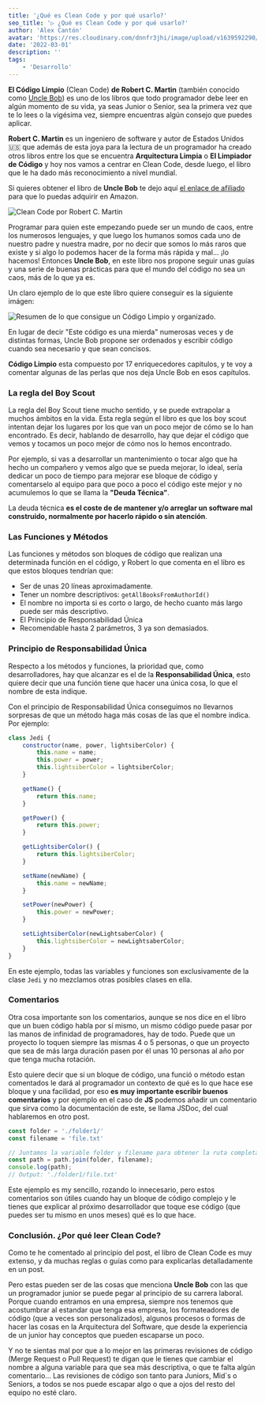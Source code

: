 ```yaml
---
title: '¿Qué es Clean Code y por qué usarlo?'
seo_title: '▷ ¿Qué es Clean Code y por qué usarlo?'
author: 'Alex Cantón'
avatar: 'https://res.cloudinary.com/dnnfr3jhi/image/upload/v1639592290/Blog/alex_r0u07u.webp'
date: '2022-03-01'
description: ''
tags:
    - 'Desarrollo'
---
```


**El Código Limpio** (Clean Code) **de Robert C. Martin** (también conocido como [Uncle Bob](https://es.wikipedia.org/wiki/Robert_C._Martin)) es uno de los libros que todo programador debe leer en algún momento de su vida, ya seas Junior o Senior, sea la primera vez que te lo lees o la vigésima vez, siempre encuentras algún consejo que puedes aplicar.

**Robert C. Martin** es un ingeniero de software y autor de Estados Unidos 🇺🇸 que además de esta joya para la lectura de un programador ha creado otros libros entre los que se encuentra **Arquitectura Limpia** o **El Limpiador de Código** y hoy nos vamos a centrar en Clean Code, desde luego, el libro que le ha dado más reconocimiento a nivel mundial.

Si quieres obtener el libro de **Uncle Bob** te dejo aquí [el enlace de afiliado](https://amzn.to/3h7A2IU) para que lo puedas adquirir en Amazon.

![Clean Code por Robert C. Martin](https://res.cloudinary.com/dnnfr3jhi/image/upload/v1645635360/Blog/Posts/clean-code/cleancode_k4ktv9.webp)

 
Programar para quien este empezando puede ser un mundo de caos, entre los numerosos lenguajes, y que luego los humanos somos cada uno de nuestro padre y nuestra madre, por no decir que somos lo más raros que existe y si algo lo podemos hacer de la forma más rápida y mal... ¡lo hacemos! Entonces **Uncle Bob**, en este libro nos propone seguir unas guías y una serie de buenas prácticas para que el mundo del código no sea un caos, más de lo que ya es.

Un claro ejemplo de lo que este libro quiere conseguir es la siguiente imágen:

![Resumen de lo que consigue un Código Limpio y organizado.](https://res.cloudinary.com/dnnfr3jhi/image/upload/v1645634882/Blog/Posts/clean-code/Clean-Code-Resumen_mv6iik.webp)

En lugar de decir "Este código es una mierda" numerosas veces y de distintas formas, Uncle Bob propone ser ordenados y escribir código cuando sea necesario y que sean concisos.

 **Código Limpio** esta compuesto por 17 enriquecedores capitulos, y te voy a comentar algunas de las perlas que nos deja Uncle Bob en esos capítulos.

### La regla del Boy Scout

La regla del Boy Scout tiene mucho sentido, y se puede extrapolar a muchos ámbitos en la vida. Esta regla según el libro es que los boy scout intentan dejar los lugares por los que van un poco mejor de cómo se lo han encontrado. Es decir, hablando de desarrollo, hay que dejar el código que vemos y tocamos un poco mejor de cómo nos lo hemos encontrado.

Por ejemplo, si vas a desarrollar un mantenimiento o tocar algo que ha hecho un compañero y vemos algo que se pueda mejorar, lo ideal, sería dedicar un poco de tiempo para mejorar ese bloque de código y comentarselo al equipo para que poco a poco el código este mejor y no acumulemos lo que se llama la **"Deuda Técnica"**.

La deuda técnica **es el coste de de mantener y/o arreglar un software mal construido, normalmente por hacerlo rápido o sin atención**.

### Las Funciones y Métodos

Las funciones y métodos son bloques de código que realizan una determinada función en el código, y Robert lo que comenta en el libro es que estos bloques tendrían que:

- Ser de unas 20 líneas aproximadamente.
- Tener un nombre descriptivos: `getAllBooksFromAuthorId()`
- El nombre no importa si es corto o largo, de hecho cuanto más largo puede ser más descriptivo.
- El Principio de Responsabilidad Única
- Recomendable hasta 2 parámetros, 3 ya son demasiados.

### Principio de Responsabilidad Única

Respecto a los métodos y funciones, la prioridad que, como desarrolladores, hay que alcanzar es el de la **Responsabilidad Única**, esto quiere decir que una función tiene que hacer una única cosa, lo que el nombre de esta indique.

Con el principio de Responsabilidad Única conseguimos no llevarnos sorpresas de que un método haga más cosas de las que el nombre indica. Por ejemplo:

```js
class Jedi {
    constructor(name, power, lightsiberColor) {
        this.name = name;
        this.power = power;
        this.lightsiberColor = lightsiberColor;
    }

    getName() {
        return this.name;
    }

    getPower() {
        return this.power;
    }

    getLightsiberColor() {
        return this.lightsiberColor;
    }

    setName(newName) {
        this.name = newName;
    }

    setPower(newPower) {
        this.power = newPower;
    }

    setLightsiberColor(newLightsaberColor) {
        this.lightsiberColor = newLightsaberColor;
    }
}
```

En este ejemplo, todas las variables y funciones son exclusivamente de la clase `Jedi` y no mezclamos otras posibles clases en ella.

### Comentarios

Otra cosa importante son los comentarios, aunque se nos dice en el libro que un buen código habla por sí mismo, un mismo código puede pasar por las manos de infinidad de programadores, hay de todo. Puede que un proyecto lo toquen siempre las mismas 4 o 5 personas, o que un proyecto que sea de más larga duración pasen por él unas 10 personas al año por que tenga mucha rotación.

Esto quiere decir que si un bloque de código, una funció o método estan comentados le dará al programador un contexto de qué es lo que hace ese bloque y una facilidad, por eso **es muy importante escribir buenos comentarios** y por ejemplo en el caso de **JS** podemos añadir un comentario que sirva como la documentación de este, se llama JSDoc, del cual hablaremos en otro post. 

```js
const folder = './folder1/'
const filename = 'file.txt'

// Juntamos la variable folder y filename para obtener la ruta completa
const path = path.join(folder, filename);
console.log(path);
// Output: './folder1/file.txt'
```

Este ejemplo es my sencillo, rozando lo innecesario, pero estos comentarios son útiles cuando hay un bloque de código complejo y le tienes que explicar al próximo desarrollador que toque ese código (que puedes ser tu mismo en unos meses) qué es lo que hace.

### Conclusión. ¿Por qué leer Clean Code?

Como te he comentado al principio del post, el libro de Clean Code es muy extenso, y da muchas reglas o guías como para explicarlas detalladamente en un post.

Pero estas pueden ser de las cosas que menciona **Uncle Bob** con las que un programador junior se puede pegar al principio de su carrera laboral. Porque cuando entramos en una empresa, siempre nos tenemos que acostumbrar al estandar que tenga esa empresa, los formateadores de código (que a veces son personalizados), algunos procesos o formas de hacer las cosas en la Arquitectura del Software, que desde la experiencia de un junior hay conceptos que pueden escaparse un poco.

Y no te sientas mal por que a lo mejor en las primeras revisiones de código (Merge Request o Pull Request) te digan que le tienes que cambiar el nombre a alguna variable para que sea más descriptiva, o que te falta algún comentario... Las revisiones de código son tanto para Juniors, Mid´s o Seniors, a todos se nos puede escapar algo o que a ojos del resto del equipo no esté claro.